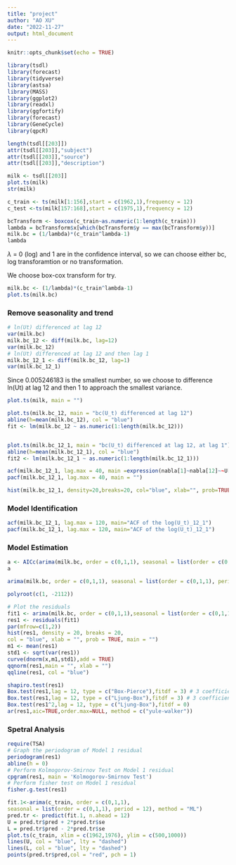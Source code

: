 ```yaml
---
title: "project"
author: "AO XU"
date: "2022-11-27"
output: html_document
---
```


```r
knitr::opts_chunk$set(echo = TRUE)
```

```r
library(tsdl) 
library(forecast) 
library(tidyverse) 
library(astsa)
library(MASS) 
library(ggplot2) 
library(readxl)
library(ggfortify) 
library(forecast) 
library(GeneCycle) 
library(qpcR) 
```
```r
length(tsdl[[203]])
attr(tsdl[[203]],"subject")
attr(tsdl[[203]],"source")
attr(tsdl[[203]],"description")
```

```r
milk <- tsdl[[203]]
plot.ts(milk)
str(milk)
```
```r
c_train <- ts(milk[1:156],start = c(1962,1),frequency = 12)
c_test <-ts(milk[157:168],start = c(1975,1),frequency = 12)
```
```r
bcTransform <- boxcox(c_train~as.numeric(1:length(c_train))) 
lambda = bcTransform$x[which(bcTransform$y == max(bcTransform$y))] 
milk.bc = (1/lambda)*(c_train^lambda-1)
lambda
```
$\lambda$ = 0 (log) and 1 are in the confidence interval, so we can choose either bc, log transforamtion or no transformation.

We choose box-cox transform for try.

```r
milk.bc <- (1/lambda)*(c_train^lambda-1)
plot.ts(milk.bc)
```

### Remove seasonality and trend
```r
# ln(Ut) differenced at lag 12
var(milk.bc)
milk.bc_12 <- diff(milk.bc, lag=12)
var(milk.bc_12)
# ln(Ut) differenced at lag 12 and then lag 1
milk.bc_12_1 <- diff(milk.bc_12, lag=1)
var(milk.bc_12_1)

```
Since 0.005246183 is the smallest number, so we choose to difference ln(Ut) at lag 12 and then 1 to approach the smallest variance.

```r
plot.ts(milk, main = "")

plot.ts(milk.bc_12, main = "bc(U_t) differenced at lag 12")
abline(h=mean(milk.bc_12), col = "blue")
fit <- lm(milk.bc_12 ~ as.numeric(1:length(milk.bc_12))) 


plot.ts(milk.bc_12_1, main = "bc(U_t) differenced at lag 12, at lag 1")
abline(h=mean(milk.bc_12_1), col = "blue")
fit2 <- lm(milk.bc_12_1 ~ as.numeric(1:length(milk.bc_12_1))) 
```
```r
acf(milk.bc_12_1, lag.max = 40, main =expression(nabla[1]~nabla[12]~~U[t]))
pacf(milk.bc_12_1, lag.max = 40, main = "")
```
```r
hist(milk.bc_12_1, density=20,breaks=20, col="blue", xlab="", prob=TRUE)
```
### Model Identification
```r
acf(milk.bc_12_1, lag.max = 120, main="ACF of the log(U_t)_12_1") 
pacf(milk.bc_12_1, lag.max = 120, main="ACF of the log(U_t)_12_1")
```

### Model Estimation


```r
a <- AICc(arima(milk.bc, order = c(0,1,1), seasonal = list(order = c(0,1,1), period = 12),method = "ML"))
a
```


```r
arima(milk.bc, order = c(0,1,1), seasonal = list(order = c(0,1,1), period = 12),method = "ML")
```




```r
polyroot(c(1, -2112))
```

```r
# Plot the residuals
fit1 <- arima(milk.bc, order = c(0,1,1),seasonal = list(order = c(0,1,1), period = 12), method = "ML")
res1 <- residuals(fit1)
par(mfrow=c(1,2))
hist(res1, density = 20, breaks = 20,
col = "blue", xlab = "", prob = TRUE, main = "") 
m1 <- mean(res1)
std1 <- sqrt(var(res1)) 
curve(dnorm(x,m1,std1),add = TRUE) 
qqnorm(res1,main = "", xlab = "") 
qqline(res1, col = "blue")
```
```r
shapiro.test(res1)
Box.test(res1,lag = 12, type = c("Box-Pierce"),fitdf = 3) # 3 coefficients
Box.test(res1,lag = 12, type = c("Ljung-Box"),fitdf = 3) # 3 coefficients
Box.test(res1^2,lag = 12, type = c("Ljung-Box"),fitdf = 0) 
ar(res1,aic=TRUE,order.max=NULL, method = c("yule-walker"))
```

### Spetral Analysis
```r
require(TSA)
# Graph the periodogram of Model 1 residual 
periodogram(res1)
abline(h = 0)
# Perform Kolmogorov-Smirnov Test on Model 1 residual
cpgram(res1, main = 'Kolmogorov-Smirnov Test') 
# Perform fisher test on Model 1 residual
fisher.g.test(res1)
```

```r
fit.1<-arima(c_train, order = c(0,1,1),
seasonal = list(order = c(0,1,1), period = 12), method = "ML")
pred.tr <- predict(fit.1, n.ahead = 12)
U = pred.tr$pred + 2*pred.tr$se
L = pred.tr$pred - 2*pred.tr$se
plot.ts(c_train, xlim = c(1962,1976), ylim = c(500,1000)) 
lines(U, col = "blue", lty = "dashed")
lines(L, col = "blue", lty = "dashed") 
points(pred.tr$pred,col = "red", pch = 1) 
```







